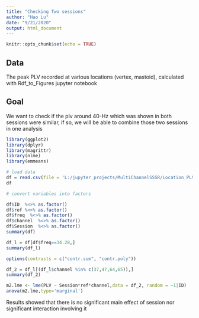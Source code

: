 ```yaml
---
title: "Checking Two sessions"
author: "Hao Lu"
date: "9/21/2020"
output: html_document
---
```


```r
knitr::opts_chunk$set(echo = TRUE)
```

## Data

The peak PLV recorded at various locations (vertex, mastoid), calculated with Rdf_to_Figures jupyter notebook

## Goal

We want to check if the plv around 40-Hz which was shown in both sessions were similar, if so, we will be able to combine those two sessions in one analysis



```r
library(ggplot2)
library(dplyr)
library(magrittr)
library(nlme)
library(emmeans)
```

```r

# load data
df = read.csv(file = 'L:/jupyter_projects/MultiChannelSSSR/Location_PLV_Both_Session.csv')
df
```


```r
# convert variables into factors

df$ID  %<>% as.factor()
df$ref %<>% as.factor()
df$freq  %<>% as.factor()
df$channel  %<>% as.factor()
df$Session  %<>% as.factor()
summary(df)
```

```r
df_l = df[df$freq==34.28,]
summary(df_l)
```

```r
options(contrasts = c("contr.sum", "contr.poly"))
```




```r
df_2 = df_l[(df_l$channel %in% c(37,47,64,65)),]
summary(df_2)
```
```r
m2.lme <- lme(PLV ~ Session*ref*channel,data = df_2, random = ~1|ID)
anova(m2.lme,type='marginal')
```

Results showed that there is no significant main effect of session nor significant interaction involving it